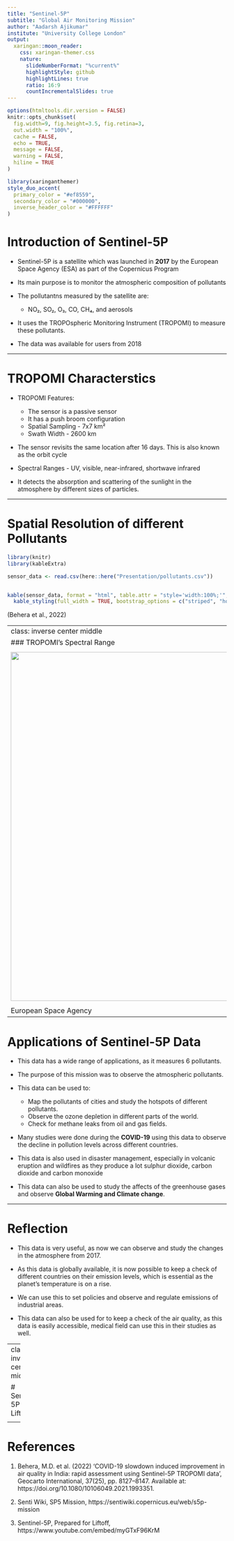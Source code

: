 ```yaml
---
title: "Sentinel-5P"
subtitle: "Global Air Monitoring Mission"
author: "Aadarsh Ajikumar"
institute: "University College London"
output:
  xaringan::moon_reader:
    css: xaringan-themer.css
    nature:
      slideNumberFormat: "%current%"
      highlightStyle: github
      highlightLines: true
      ratio: 16:9
      countIncrementalSlides: true
---
```


```r
options(htmltools.dir.version = FALSE)
knitr::opts_chunk$set(
  fig.width=9, fig.height=3.5, fig.retina=3,
  out.width = "100%",
  cache = FALSE,
  echo = TRUE,
  message = FALSE, 
  warning = FALSE,
  hiline = TRUE
)
```


```r
library(xaringanthemer)
style_duo_accent(
  primary_color = "#ef8559",
  secondary_color = "#000000",
  inverse_header_color = "#FFFFFF"
)
```

# Introduction of Sentinel-5P 

- Sentinel-5P is a satellite which was launched in **2017** by the European Space Agency (ESA) as part of the Copernicus Program

- Its main purpose is to monitor the atmospheric composition of pollutants

- The pollutantns measured by the satellite are:
  - NO₂, SO₂, O₃, CO, CH₄, and aerosols
  
- It uses the TROPOspheric Monitoring Instrument (TROPOMI) to measure these pollutants.

- The data was available for users from 2018

---

# TROPOMI Characterstics

- TROPOMI Features:
  - The sensor is a passive sensor
  - It has a push broom configuration
  - Spatial Sampling - 7x7 km²
  - Swath Width - 2600 km 
  
- The sensor revisits the same location after 16 days. This is also known as the orbit cycle

- Spectral Ranges - UV, visible, near-infrared, shortwave infrared

- It detects the absorption and scattering of the sunlight in the atmosphere by different sizes of particles.
  

---

# Spatial Resolution of different Pollutants

```r
library(knitr)
library(kableExtra)

sensor_data <- read.csv(here::here("Presentation/pollutants.csv"))


kable(sensor_data, format = "html", table.attr = "style='width:100%;'", align = 'c') %>%
  kable_styling(full_width = TRUE, bootstrap_options = c("striped", "hover"))

```

(Behera et al., 2022)

---
class: inverse center middle
### TROPOMI's Spectral Range
<div style="text-align: center;">
  <img src="https://www.esa.int/var/esa/storage/images/esa_multimedia/images/2017/07/tropomi_s_spectral_range/17076357-1-eng-GB/Tropomi_s_spectral_range.jpg" width="800px" />
</div>
European Space Agency
---

# Applications of Sentinel-5P Data

- This data has a wide range of applications, as it measures 6 pollutants.

- The purpose of this mission was to observe the atmospheric pollutants.

- This data can be used to:
  - Map the pollutants of cities and study the hotspots of different pollutants.
  - Observe the ozone depletion in different parts of the world.
  - Check for methane leaks from oil and gas fields.
  
- Many studies were done during the **COVID-19** using this data to observe the decline in pollution levels across different countries.

- This data is also used in disaster management, especially in volcanic eruption and wildfires as they produce a lot sulphur dioxide, carbon dioxide and carbon monoxide 
  
- This data can also be used to study the affects of the greenhouse gases and observe **Global Warming and Climate change**.

---

# Reflection

- This data is very useful, as now we can observe and study the changes in the atmosphere from 2017.

- As this data is globally available, it is now possible to keep a check of different countries on their emission levels, which is essential as the planet's temperature is on a rise.

- We can use this to set policies and observe and regulate emissions of industrial areas. 
  
- This data can also be used for to keep a check of the air quality, as this data is easily accessible, medical field can use this in their studies as well. 

---
class: inverse center middle

# Sentinel 5P Liftoff

<div style="text-align: center;">
  <iframe width="800" height="450" src="https://www.youtube.com/embed/myGTxF96KrM" frameborder="0" allowfullscreen></iframe>
</div>

---

# References

1. Behera, M.D. et al. (2022) ‘COVID-19 slowdown induced improvement in air quality in India: rapid assessment using Sentinel-5P TROPOMI data’, Geocarto International, 37(25), pp. 8127–8147. Available at: https://doi.org/10.1080/10106049.2021.1993351.

2. Senti Wiki, SP5 Mission, https://sentiwiki.copernicus.eu/web/s5p-mission

3. Sentinel-5P, Prepared for Liftoff, https://www.youtube.com/embed/myGTxF96KrM





